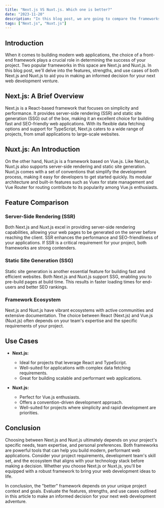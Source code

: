 ```yaml
---
title: "Next.js VS Nuxt.js. Which one is better?"
date: "2023-11-20"
description: "In this blog post, we are going to compare the frameworks Next.js and Nuxt.js to help you decide which one is better suited for your project."
tags: ["Next.js", "Nuxt.js"]
---
```


## Introduction

When it comes to building modern web applications, the choice of a front-end framework plays a crucial role in determining the success of your project. Two popular frameworks in this space are Next.js and Nuxt.js. In this blog post, we'll delve into the features, strengths, and use cases of both Next.js and Nuxt.js to aid you in making an informed decision for your next web development venture.

## Next.js: A Brief Overview

Next.js is a React-based framework that focuses on simplicity and performance. It provides server-side rendering (SSR) and static site generation (SSG) out of the box, making it an excellent choice for building fast and SEO-friendly web applications. With its flexible data fetching options and support for TypeScript, Next.js caters to a wide range of projects, from small applications to large-scale websites.

## Nuxt.js: An Introduction

On the other hand, Nuxt.js is a framework based on Vue.js. Like Next.js, Nuxt.js also supports server-side rendering and static site generation. Nuxt.js comes with a set of conventions that simplify the development process, making it easy for developers to get started quickly. Its modular architecture and built-in features such as Vuex for state management and Vue Router for routing contribute to its popularity among Vue.js enthusiasts.

## Feature Comparison

### Server-Side Rendering (SSR)

Both Next.js and Nuxt.js excel in providing server-side rendering capabilities, allowing your web pages to be generated on the server before reaching the client. SSR enhances the performance and SEO-friendliness of your applications. If SSR is a critical requirement for your project, both frameworks are strong contenders.

### Static Site Generation (SSG)

Static site generation is another essential feature for building fast and efficient websites. Both Next.js and Nuxt.js support SSG, enabling you to pre-build pages at build time. This results in faster loading times for end-users and better SEO rankings.

### Framework Ecosystem

Next.js and Nuxt.js have vibrant ecosystems with active communities and extensive documentation. The choice between React (Next.js) and Vue.js (Nuxt.js) often depends on your team's expertise and the specific requirements of your project.

## Use Cases

-   **Next.js:**

    -   Ideal for projects that leverage React and TypeScript.
    -   Well-suited for applications with complex data fetching requirements.
    -   Great for building scalable and performant web applications.

-   **Nuxt.js:**
    -   Perfect for Vue.js enthusiasts.
    -   Offers a convention-driven development approach.
    -   Well-suited for projects where simplicity and rapid development are priorities.

## Conclusion

Choosing between Next.js and Nuxt.js ultimately depends on your project's specific needs, team expertise, and personal preferences. Both frameworks are powerful tools that can help you build modern, performant web applications. Consider your project requirements, development team's skill set, and the ecosystem that aligns with your technology stack before making a decision. Whether you choose Next.js or Nuxt.js, you'll be equipped with a robust framework to bring your web development ideas to life.

In conclusion, the "better" framework depends on your unique project context and goals. Evaluate the features, strengths, and use cases outlined in this article to make an informed decision for your next web development adventure.
